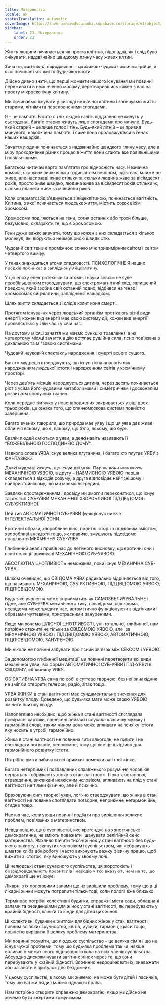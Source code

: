 ```yaml
---
title: Материнство
locale: uk
statusTranslation: automatic
coverImage: https://lhvmrqwrcowdvduuaukz.supabase.co/storage/v1/object/public/strapi-uploads/small_cover-educacion-fundamental.webp-2d51a7828a2b1309555be27f7e2a61a0.webp
sidebar:
    label: 23. Материнство
    order: 23
---
```

Життя людини починається як проста клітина, підвладна, як і слід було очікувати, надзвичайно швидкому плину часу живих клітин.

Зачаття, вагітність, народження – це завжди чудова і велична трійця, з якої починається життя будь-якої істоти.

Дійсно дивно знати, що перші моменти нашого існування ми повинні переживати в нескінченно малому, перетворившись кожен з нас на просту мікроскопічну клітину.

Ми починаємо існувати у вигляді незначної клітини і закінчуємо життя старими, літніми та переповненими спогадами.

Я – це пам'ять. Багато літніх людей навіть віддалено не живуть у сьогоденні, багато старих живуть лише спогадами про минуле. Будь-який старий – це лише голос і тінь. Будь-який літній – це привид минулого, накопичена пам'ять, і саме вона продовжується в генах наших нащадків.

Зачаття людини починається з надзвичайно швидкого плину часу, але в міру проходження різних процесів життя вони стають все повільнішими і повільнішими.

Багатьом читачам варто пам'ятати про відносність часу. Незначна комаха, яка живе лише кілька годин літнім вечором, здається, майже не живе, але насправді живе стільки ж, скільки людина живе за вісімдесят років, просто живе швидко, людина живе за вісімдесят років стільки ж, скільки планета живе за мільйони років.

Коли сперматозоїд з'єднується з яйцеклітиною, починається вагітність. Клітина, з якої починається людське життя, містить сорок вісім хромосом.

Хромосоми поділяються на гени, сотня останніх або трохи більше, безумовно, складають те, що є хромосомою.

Гени дуже важко вивчати, тому що кожен з них складається з кількох молекул, які вібрують з неймовірною швидкістю.

Чудовий світ генів є проміжною зоною між тривимірним світом і світом четвертого виміру.

У генах знаходяться атоми спадковості. ПСИХОЛОГІЧНЕ Я наших предків проникає в запліднену яйцеклітину.

У цю епоху електротехніки та атомної науки зовсім не буде перебільшенням стверджувати, що електромагнітний слід, залишений предком, який зробив свій останній подих, відбився на генах і хромосомах яйцеклітини, заплідненої нащадком.

Шлях життя складається зі слідів копит коня смерті.

Протягом існування через людський організм протікають різні види енергії; кожен вид енергії має свою систему дії, кожен вид енергії проявляється у свій час і у свій час.

На другому місяці зачаття ми маємо функцію травлення, а на четвертому місяці зачаття в дію вступає рушійна сила, тісно пов'язана з дихальною та м'язовою системами.

Чудовий науковий спектакль народження і смерті всього сущого.

Багато мудреців стверджують, що існує тісна аналогія між народженням людської істоти і народженням світів у космічному просторі.

Через дев'ять місяців народжується дитина, через десять починається ріст з усіма його чудовими метаболізмами і симетричним і досконалим розвитком сполучних тканин.

Коли переднє тім'ячко у новонароджених закривається у віці двох-трьох років, це ознака того, що спинномозкова система повністю завершена.

Багато вчених говорили, що природа має уяву і що ця уява дає живе обличчя всьому, що є, всьому, що було, всьому, що буде.

Безліч людей сміються з уяви, а деякі навіть називають її "БОЖЕВІЛЬНОЮ ГОСПОДИНЕЮ ДОМУ".

Навколо слова УЯВА існує велика плутанина, і багато хто плутає УЯВУ з ФАНТАЗІЄЮ.

Деякі мудреці кажуть, що існує дві уяви. Першу вони називають МЕХАНІЧНОЮ УЯВОЮ, а другу – НАВМИСНОЮ УЯВОЮ: перша складається з відходів розуму, а друга відповідає найгіднішому і найпристойнішому, що ми маємо всередині.

Завдяки спостереженням і досвіду ми змогли переконатися, що існує також тип СУБ-УЯВИ МЕХАНІЧНОЇ ХВОРОБЛИВОЇ ПІДДВІДОМОЇ і СУБ'ЄКТИВНОЇ.

Цей тип АВТОМАТИЧНОЇ СУБ-УЯВИ функціонує нижче ІНТЕЛЕКТУАЛЬНОЇ ЗОНИ.

Еротичні образи, хворобливе кіно, пікантні історії з подвійним змістом, хворобливі анекдоти тощо, як правило, змушують підсвідомо працювати МЕХАНІЧНУ СУБ-УЯВУ.

Глибинний аналіз привів нас до логічного висновку, що еротичні сни і нічні полюції викликані МЕХАНІЧНОЮ СУБ-УЯВОЮ.

АБСОЛЮТНА ЦНОТЛИВІСТЬ неможлива, поки існує МЕХАНІЧНА СУБ-УЯВА.

Цілком очевидно, що СВІДОМА УЯВА радикально відрізняється від того, що називають МЕХАНІЧНОЮ, СУБ'ЄКТИВНОЮ, ПІДДВІДОМОЮ УЯВОЮ, ПІДПІСВІДОМОЮ.

Будь-яке уявлення може сприйматися як САМОЗВЕЛИЧУВАЛЬНЕ і гідне, але СУБ-УЯВА механічного типу, підсвідома, підсвідома, несвідома може зрадити нас, автоматично функціонуючи з відтінками і образами чуттєвими, пристрасними, зануреними.

Якщо ми хочемо ЦІЛІСНОЇ ЦНОТЛИВОСТІ, уні-тотальної, глибинної, нам потрібно стежити не тільки за СВІДОМОЮ УЯВОЮ, але і за МЕХАНІЧНОЮ УЯВОЮ і ПІДДВІДОМОЮ УЯВОЮ, АВТОМАТИЧНОЮ, ПІДПІСВІДОМОЮ, ЗАНУРЕНОЮ.

Ми ніколи не повинні забувати про тісний зв'язок між СЕКСОМ і УЯВОЮ.

За допомогою глибинної медитації ми повинні перетворити всі види механічної уяви і всі форми АВТОМАТИЧНОЇ СУБ-УЯВИ і ПІД-УЯВИ в СВІДОМУ, об'єктивну УЯВУ.

ОБ'ЄКТИВНА УЯВА сама по собі є суттєво творчою, без неї винахідник не зміг би створити телефон, радіо, літак тощо.

УЯВА ЖІНКИ в стані вагітності має фундаментальне значення для розвитку плоду. Доведено, що будь-яка мати може своєю УЯВОЮ змінити психіку плоду.

Наполегливо необхідно, щоб жінка в стані вагітності споглядала прекрасні картини, піднесені пейзажі і слухала класичну музику і гармонійні слова, таким чином вона може впливати на психіку істоти, яку носить в утробі, гармонійно.

Жінка в стані вагітності не повинна пити алкоголь, не палити і не споглядати потворне, неприємне, тому що все це шкідливо для гармонійного розвитку істоти.

Потрібно вміти вибачати всі примхи і помилки вагітної жінки.

Багато нетерпимих і позбавлених справжнього розуміння чоловіків сердяться і ображають жінку в стані вагітності. Гіркота останньої, страждання, викликані неякісним чоловіком, впливають на плід у стані вагітності не тільки фізично, але й психічно.

Враховуючи силу творчої уяви, логічно стверджувати, що жінка в стані вагітності не повинна споглядати потворне, неприємне, негармонійне, огидне тощо.

Настав час, коли уряди повинні подбати про вирішення великих проблем, пов'язаних з материнством.

Невідповідно, що в суспільстві, яке претендує на християнське і демократичне, не вміють поважати і шанувати релігійний сенс материнства. Жахливо бачити тисячі жінок у стані вагітності без будь-якого захисту, покинутих чоловіком і суспільством, які жебракують шматок хліба або роботу і часто виконують важку фізичну працю, щоб вижити з істотою, яку виношують у своєму лоні.

Ці нелюдські стани сучасного суспільства, ця жорстокість і безвідповідальність правителів і народів чітко вказують нам на те, що демократії ще не існує.

Лікарні з їх пологовими залами ще не вирішили проблему, тому що в ці лікарні жінки можуть потрапити тільки тоді, коли пологи вже близько.

Терміново потрібні колективні будинки, справжні міста-сади, обладнані залами та резиденціями для жінок у стані вагітності, які перебувають у крайній бідності, клініки та кінди для дітей цих жінок.

Ці колективні будинки є житлом для бідних жінок у стані вагітності, повним всіляких зручностей, квітів, музики, гармонії, краси тощо, повністю вирішили б велику проблему материнства.

Ми повинні розуміти, що людське суспільство – це велика сім'я і що не існує чужої проблеми, тому що будь-яка проблема так чи інакше впливає в межах свого відповідного кола на всіх членів суспільства. Абсурдно дискримінувати вагітних жінок через те, що вони перебувають у крайній бідності. Злочинно недооцінювати їх, зневажати або заганяти в притулок для бездомних.

У цьому суспільстві, в якому ми живемо, не може бути дітей і пасинків, тому що всі ми люди і маємо однакові права.

Нам потрібно створити справжню демократію, якщо ми дійсно не хочемо бути зжертими комунізмом.

